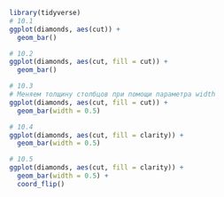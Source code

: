 ```r
library(tidyverse)
# 10.1
ggplot(diamonds, aes(cut)) +
  geom_bar()

# 10.2
ggplot(diamonds, aes(cut, fill = cut)) +
  geom_bar()

# 10.3
# Меняем толщину столбцов при помощи параметра width
ggplot(diamonds, aes(cut, fill = cut)) +
  geom_bar(width = 0.5)

# 10.4
ggplot(diamonds, aes(cut, fill = clarity)) +
  geom_bar(width = 0.5)

# 10.5
ggplot(diamonds, aes(cut, fill = clarity)) +
  geom_bar(width = 0.5) +
  coord_flip()
```